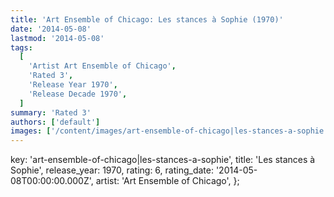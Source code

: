 ```yaml
---
title: 'Art Ensemble of Chicago: Les stances à Sophie (1970)'
date: '2014-05-08'
lastmod: '2014-05-08'
tags:
  [
    'Artist Art Ensemble of Chicago',
    'Rated 3',
    'Release Year 1970',
    'Release Decade 1970',
  ]
summary: 'Rated 3'
authors: ['default']
images: ['/content/images/art-ensemble-of-chicago|les-stances-a-sophie.jpg']
---
```


  key: 'art-ensemble-of-chicago|les-stances-a-sophie',
  title: 'Les stances à Sophie',
  release_year: 1970,
  rating: 6,
  rating_date: '2014-05-08T00:00:00.000Z',
  artist: 'Art Ensemble of Chicago',
};

<MusicRating data={data} />
